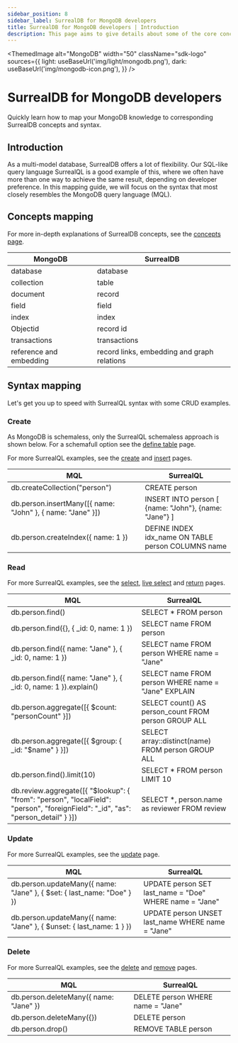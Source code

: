 ```yaml
---
sidebar_position: 8
sidebar_label: SurrealDB for MongoDB developers
title: SurrealDB for MongoDB developers | Introduction
description: This page aims to give details about some of the core concepts of SurrealDB, including the intended usecases, design choices, and overarching features.
---
```



<ThemedImage
  alt="MongoDB"
  width="50"
  className="sdk-logo"
  sources={{
    light: useBaseUrl('img/light/mongodb.png'),
    dark: useBaseUrl('img/mongodb-icon.png'),
  }}
/>

# SurrealDB for MongoDB developers

Quickly learn how to map your MongoDB knowledge to corresponding SurrealDB concepts and syntax.

## Introduction

As a multi-model database, SurrealDB offers a lot of flexibility. Our SQL-like query language SurrealQL is a good example of this, where we often have more than one way to achieve the same result, depending on developer preference. In this mapping guide, we will focus on the syntax that most closely resembles the MongoDB query language (MQL).

## Concepts mapping

For more in-depth explanations of SurrealDB concepts, see the [concepts page](/docs/surrealdb/introduction/concepts).

<table>
    <thead>
        <tr>
            <th colspan="2" scope="col">MongoDB</th>
            <th colspan="2" scope="col">SurrealDB</th>
        </tr>
    </thead>  
    <tbody>
        <tr>
            <td colspan="2" scope="row" data-label="MongoDB">
              database
            </td>
            <td colspan="2" scope="row" data-label="SurrealDB">
                database
            </td>
        </tr>
        <tr>
            <td colspan="2" scope="row" data-label="MongoDB">
                collection
            </td>
            <td colspan="2" scope="row" data-label="SurrealDB">
                table
            </td>
        </tr>
        <tr>
            <td colspan="2" scope="row" data-label="MongoDB">
                document
            </td>
            <td colspan="2" scope="row" data-label="SurrealDB">
                record
            </td>
        </tr>
        <tr>
            <td colspan="2" scope="row" data-label="MongoDB">
                field
            </td>
            <td colspan="2" scope="row" data-label="SurrealDB">
                field
            </td>
        </tr>
        <tr>
            <td colspan="2" scope="row" data-label="MongoDB">
                index
            </td>
            <td colspan="2" scope="row" data-label="SurrealDB">
                index
            </td>
        </tr>
        <tr>
            <td colspan="2" scope="row" data-label="MongoDB">
                Objectid
            </td>
            <td colspan="2" scope="row" data-label="SurrealDB">
                record id
            </td>
        </tr>
        <tr>
            <td colspan="2" scope="row" data-label="MongoDB">
                transactions
            </td>
            <td colspan="2" scope="row" data-label="SurrealDB">
                transactions
            </td>
        </tr>
        <tr>
            <td colspan="2" scope="row" data-label="MongoDB">
                reference and embedding
            </td>
            <td colspan="2" scope="row" data-label="SurrealDB">
                record links, embedding and  graph relations
            </td>
        </tr>
    </tbody>
</table>

## Syntax mapping

Let's get you up to speed with SurrealQL syntax with some CRUD examples.

### Create

As MongoDB is schemaless, only the SurrealQL schemaless approach is shown below. For a schemafull option see the [define table](/docs/surrealql/statements/define/table) page.

For more SurrealQL examples, see the [create](/docs/surrealql/statements/create) and [insert](/docs/surrealql/statements/insert) pages.

<table>
    <thead>
        <tr>
            <th colspan="2" scope="col">MQL</th>
            <th colspan="2" scope="col">SurrealQL</th>
        </tr>
    </thead>  
    <tbody>
        <tr>
            <td colspan="2" scope="row" data-label="MQL">
                db.createCollection("person")
            </td>
            <td colspan="2" scope="row" data-label="SurrealQL">
                CREATE person
            </td>
        </tr>
        <tr>
            <td colspan="2" scope="row" data-label="MQL">
                db.person.insertMany([&#123; name: "John" &#125;, &#123; name: "Jane" &#125;])
            </td>
            <td colspan="2" scope="row" data-label="SurrealQL">
                INSERT INTO person [ &#123;name: "John"&#125;, &#123;name: "Jane"&#125; ]
            </td>
        </tr>
        <tr>
            <td colspan="2" scope="row" data-label="MQL">
                db.person.createIndex(&#123; name: 1 &#125;)
            </td>
            <td colspan="2" scope="row" data-label="SurrealQL">
                DEFINE INDEX idx_name ON TABLE person COLUMNS name
            </td>
        </tr>
    </tbody>
</table>

### Read

For more SurrealQL examples, see the [select](/docs/surrealql/statements/select), [live select](/docs/surrealql/statements/live) and [return](/docs/surrealql/statements/return) pages.

<table>
    <thead>
        <tr>
            <th colspan="2" scope="col">MQL</th>
            <th colspan="2" scope="col">SurrealQL</th>
        </tr>
    </thead>  
    <tbody>
        <tr>
            <td colspan="2" scope="row" data-label="MQL">
                db.person.find()
            </td>
            <td colspan="2" scope="row" data-label="SurrealQL">
                SELECT * FROM person
            </td>
        </tr>
        <tr>
            <td colspan="2" scope="row" data-label="MQL">
                db.person.find(&#123;&#125;, &#123; _id: 0, name: 1 &#125;)
            </td>
            <td colspan="2" scope="row" data-label="SurrealQL">
                SELECT name FROM person
            </td>
        </tr>
        <tr>
            <td colspan="2" scope="row" data-label="MQL">
                db.person.find(&#123; name: "Jane" &#125;, &#123; _id: 0, name: 1 &#125;)
            </td>
            <td colspan="2" scope="row" data-label="SurrealQL">
                SELECT name FROM person WHERE name = "Jane"
            </td>
        </tr>
        <tr>
            <td colspan="2" scope="row" data-label="MQL">
                db.person.find(&#123; name: "Jane" &#125;, &#123; _id: 0, name: 1 &#125;).explain()
            </td>
            <td colspan="2" scope="row" data-label="SurrealQL">
                SELECT name FROM person WHERE name = "Jane" EXPLAIN
            </td>
        </tr>
        <tr>
            <td colspan="2" scope="row" data-label="MQL">
                db.person.aggregate([&#123; $count: "personCount" &#125;])
            </td>
            <td colspan="2" scope="row" data-label="SurrealQL">
                SELECT count() AS person_count FROM person GROUP ALL
            </td>
        </tr>
        <tr>
            <td colspan="2" scope="row" data-label="MQL">
                db.person.aggregate([&#123; $group: &#123; _id: "$name" &#125; &#125;])
            </td>
            <td colspan="2" scope="row" data-label="SurrealQL">
                SELECT array::distinct(name) FROM person GROUP ALL
            </td>
        </tr>
        <tr>
            <td colspan="2" scope="row" data-label="MQL">
                db.person.find().limit(10)
            </td>
            <td colspan="2" scope="row" data-label="SurrealQL">
                SELECT * FROM person LIMIT 10
            </td>
        </tr>
        <tr>
            <td colspan="2" scope="row" data-label="MQL">
                db.review.aggregate([&#123; "$lookup": &#123; "from": "person", "localField": "person", "foreignField": "_id", "as": "person_detail" &#125; &#125;])
            </td>
            <td colspan="2" scope="row" data-label="SurrealQL">
                SELECT *, person.name as reviewer FROM review
            </td>
        </tr>
    </tbody>
</table>

### Update

For more SurrealQL examples, see the [update](/docs/surrealql/statements/update) page.

<table>
    <thead>
        <tr>
            <th colspan="2" scope="col">MQL</th>
            <th colspan="2" scope="col">SurrealQL</th>
        </tr>
    </thead>  
    <tbody>
        <tr>
            <td colspan="2" scope="row" data-label="MQL">
                db.person.updateMany(&#123; name: "Jane" &#125;, &#123; $set: &#123; last_name: "Doe" &#125; &#125;)
            </td>
            <td colspan="2" scope="row" data-label="SurrealQL">
                UPDATE person SET last_name = "Doe" WHERE name = "Jane"
            </td>
        </tr>
        <tr>
            <td colspan="2" scope="row" data-label="MQL">
                db.person.updateMany(&#123; name: "Jane" &#125;, &#123; $unset: &#123; last_name: 1 &#125; &#125;)
            </td>
            <td colspan="2" scope="row" data-label="SurrealQL">
                UPDATE person UNSET last_name WHERE name = "Jane"
            </td>
        </tr>
    </tbody>
</table>

### Delete

For more SurrealQL examples, see the [delete](/docs/surrealql/statements/delete) and [remove](/docs/surrealql/statements/remove) pages.

<table>
    <thead>
        <tr>
            <th colspan="2" scope="col">MQL</th>
            <th colspan="2" scope="col">SurrealQL</th>
        </tr>
    </thead>  
    <tbody>
        <tr>
            <td colspan="2" scope="row" data-label="MQL">
                db.person.deleteMany(&#123; name: "Jane" &#125;)
            </td>
            <td colspan="2" scope="row" data-label="SurrealQL">
                DELETE person WHERE name = "Jane"
            </td>
        </tr>
        <tr>
            <td colspan="2" scope="row" data-label="MQL">
                db.person.deleteMany(&#123;&#125;)
            </td>
            <td colspan="2" scope="row" data-label="SurrealQL">
                DELETE person
            </td>
        </tr>
        <tr>
            <td colspan="2" scope="row" data-label="MQL">
                db.person.drop()
            </td>
            <td colspan="2" scope="row" data-label="SurrealQL">
                REMOVE TABLE person
            </td>
        </tr>
    </tbody>
</table>